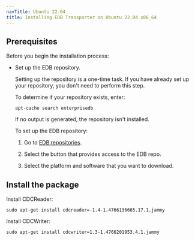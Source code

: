 ```yaml
---
navTitle: Ubuntu 22.04
title: Installing EDB Transporter on Ubuntu 22.04 x86_64
---
```


## Prerequisites

Before you begin the installation process:

- Set up the EDB repository.

  Setting up the repository is a one-time task. If you have already set up your repository, you don't need to perform this step.

  To determine if your repository exists, enter:

  `apt-cache search enterprisedb`

  If no output is generated, the repository isn't installed.

  To set up the EDB repository:

  1. Go to [EDB repositories](https://www.enterprisedb.com/repos-downloads).

  1. Select the button that provides access to the EDB repo.

  1. Select the platform and software that you want to download.

## Install the package

Install CDCReader:

```shell
sudo apt-get install cdcreader=-1.4-1.4766136665.17.1.jammy
```

Install CDCWriter:

```shell
sudo apt-get install cdcwriter=1.3-1.4766201953.4.1.jammy
```
